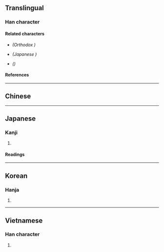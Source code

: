 {{also|齧|噛|啮}}
{{character info/new}}
==Translingual==
{{Han simplified forms|[[齧]]/<small>嚙</small>|噛|啮|ex=y}}

===Han character===
{{Han char|rn=30|rad=口|as=15|sn=18|four=61072|canj=RYMU|ids=⿰口齒}}

====Related characters====
* {{l|mul|[[齧]]}} ''(Orthodox {{w|Traditional Chinese characters|traditional form}})''
* {{l|mul|[[噛]]}} ''(Japanese {{w|shinjitai}})''
* {{l|mul|[[啮]]}} ''({{w|Simplified Chinese}})''

====References====
{{Han ref|kx=0212.410|dkj=04516|dj=0435.240|hdz=10699.140|uh=5699}}

----

==Chinese==
{{zh-see|齧}}

----

==Japanese==
{{ja-kanji forms|噛|嚙}}

===Kanji===
{{ja-kanji|grade=|rs=口15|shin=噛}}

# {{kyujitai|噛}} {{gloss|to [[bite]]; to [[chew]]; to [[gnaw]]}}

====Readings====
{{ja-readings
|on=ごう
|kun=かじ-る, か-む
}}

----

==Korean==

===Hanja===
{{ko-hanja|hangeul=[[교]]|rv=gyo|mr=kyo}}

# {{defn|lang=ko|sort=口15}}

----

==Vietnamese==

===Han character===
{{vi-hantu|[[rỉ]]|rs=口15}}

# {{defn|lang=vi|sort=口15}}